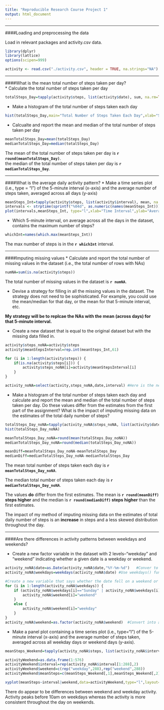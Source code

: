 ```yaml
---
title: "Reproducible Research Course Project 1"
output: html_document
---
```


***

####Loading and preprocessing the data  

Load in relevant packages and activity.csv data.
```r
library(dplyr)
library(lattice)
options(scipen=999)

activity <- read.csv("./activity.csv", header = TRUE, na.strings="NA")
```
***  
  
####What is the mean total number of steps taken per day?  
* Calculate the total number of steps taken per day
```r
totalSteps_Day=tapply(activity$steps, list(activity$date), sum, na.rm=TRUE)
```

* Make a histogram of the total number of steps taken each day
```r
hist(totalSteps_Day,main="Total Number of Steps Taken Each Day",xlab="Steps")
```

* Calcualte and report the mean and median of the total number of steps taken per day
```r
meanTotalSteps_Day=mean(totalSteps_Day)
medianTotalSteps_Day=median(totalSteps_Day)
```

The mean of the total number of steps taken per day is **`r round(meanTotalSteps_Day)`**.  
the median of the total number of steps taken per day is **`r medianTotalSteps_Day`**.

***

####What is the average daily activity pattern?
* Make a time series plot (i.e., type = "l") of the 5-minute interval (x-axis) and the average number of steps taken, averaged across all days (y-axis)
```r
meanSteps_Int=tapply(activity$steps, list(activity$interval), mean, na.rm=TRUE)
intervals <- strptime(sprintf("%04d", as.numeric(names(meanSteps_Int))), format="%H%M")
plot(intervals,meanSteps_Int, type="l",xlab="Time Interval",ylab="Average Number of Steps (across days)")   
```

* Which 5-minute interval, on average across all the days in the dataset, contains the maximum number of steps?
```r
whichInt=names(which.max(meanSteps_Int))
```

The max number of steps is in the **`r whichInt`** interval.

***


####Imputing missing values
* Calculate and report the total number of missing values in the dataset (i.e., the total number of rows with NAs)
```r
numNA=sum(is.na(activity$steps))
```

The total number of missing values in the dataset is **`r numNA`**.

* Devise a strategy for filling in all the missing values in the dataset. The strategy does not need to be sophisticated. For example, you could use the mean/median for that day, or the mean for that 5-minute interval, etc.  

**My strategy will be to replcae the NAs with the mean (across days) for that 5-minute interval.**  


* Create a new dataset that is equal to the original dataset but with the missing data filled in.

```r
activity$steps_noNA=activity$steps
activity$meanStepsInterval=rep.int(meanSteps_Int,61)    

for (i in 1:length(activity$steps)) {
    if(is.na(activity$steps[i])) {
        activity$steps_noNA[i]=activity$meanStepsInterval[i]
    }
}

activity_noNA=select(activity,steps_noNA,date,interval) #Here is the new dataset
```

* Make a histogram of the total number of steps taken each day and calculate and report the mean and median of the total number of steps taken per day. Do these values differ from the estimates from the first part of the assignment? What is the impact of imputing missing data on the estimates of the total daily number of steps?

```r
totalSteps_Day_noNA=tapply(activity_noNA$steps_noNA, list(activity$date), sum)
hist(totalSteps_Day_noNA)

meanTotalSteps_Day_noNA=round(mean(totalSteps_Day_noNA))
medianTotalSteps_Day_noNA=round(median(totalSteps_Day_noNA))

meanDiff=meanTotalSteps_Day_noNA-meanTotalSteps_Day
medianDiff=medianTotalSteps_Day_noNA-medianTotalSteps_Day
```

The mean total number of steps taken each day is **`r meanTotalSteps_Day_noNA`**.  

The median total number of steps taken each day is **`r medianTotalSteps_Day_noNA`**.  

The values **do** differ from the first estimates. The mean is **`r round(meanDiff)` steps higher** and the median is **`r round(medianDiff)` steps higher** than the first estimates.  

The impact of my method of imputing missing data on the estimates of total daily number of steps is an **increase** in steps and a less skewed distribution throughout the day.

***
####Are there differences in activity patterns between weekdays and weekends?

* Create a new factor variable in the dataset with 2 levels--"weekday" and "weekend" indicating whether a given date is a weekday or weekend.

```r
activity_noNA$date=as.Date(activity_noNA$date,"%Y-%m-%d")   #Conver to date class
activity_noNA$weekdays=weekdays(activity_noNA$date) #Use weekdays() function to get day of the week

#Create a new variable that says whether the date fell on a weekend or weekday
for (i in 1:length(activity_noNA$weekdays)) {
    if (activity_noNA$weekdays[i]=="Sunday" | activity_noNA$weekdays[i]=="Saturday") {
        activity_noNA$weekend[i]="weekend"
    }
    else {
        activity_noNA$weekend[i]="weekday"
    }
}
activity_noNA$weekend=as.factor(activity_noNA$weekend)  #Convert into a factor
```

* Make a panel plot containing a time series plot (i.e., type="l") of the 5-minute interval (x-axis) and the average number of steps taken, averaged across all weekday days or weekend days (y-axis).  

```r
meanSteps_Weekend=tapply(activity_noNA$steps, list(activity_noNA$interval,activity_noNA$weekend), mean)

activityWeekend=as.data.frame(1:576)
activityWeekend$interval=rep(activity_noNA$interval[1:288],2)
activityWeekend$weekend=c(rep("weekday",288),rep("weekend",288))
activityWeekend$meanSteps=c(meanSteps_Weekend[,1],meanSteps_Weekend[,2])

xyplot(meanSteps~interval|weekend,data=activityWeekend,type="l",layout=c(1,2),xlab="Interval",ylab="Number of Steps")
```
    
There do appear to be differences between weekend and weekday activity. Activity peaks before 10am on weekdays whereas the activity is more consistent throughout the day on weekends.

